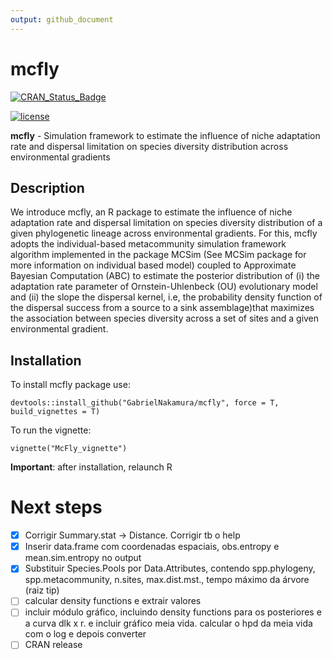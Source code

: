 ```yaml
---
output: github_document
---
```


# mcfly

[![CRAN\_Status\_Badge](https://www.r-pkg.org/badges/version/mcfly)](https://cran.r-project.org/package=mcfly)

[![license](https://img.shields.io/github/license/mashape/apistatus.svg)](https://choosealicense.com/licenses/mit/)

**mcfly** - Simulation framework to estimate the influence of niche adaptation rate and dispersal limitation on species diversity distribution across environmental gradients

## Description
We introduce mcfly, an R package to estimate the influence of niche adaptation 
    rate and dispersal limitation on species diversity distribution of a given phylogenetic lineage across environmental gradients.
    For this, mcfly adopts the individual-based metacommunity simulation framework algorithm implemented in the package 
    MCSim (See MCSim package for more information on individual based model) coupled to Approximate Bayesian Computation (ABC) 
    to estimate the posterior distribution of (i) the adaptation rate parameter of Ornstein-Uhlenbeck (OU) 
    evolutionary model and (ii) the slope the dispersal kernel, i.e, the probability density function of the dispersal success from 
    a source to a sink assemblage)that maximizes the association between species diversity across a set of sites and a given environmental gradient.

## Installation

To install mcfly package use:

`devtools::install_github("GabrielNakamura/mcfly", force = T, build_vignettes = T)`

To run the vignette:

`vignette("McFly_vignette")`

**Important**: after installation, relaunch R


# Next steps

- [x] Corrigir Summary.stat -> Distance. Corrigir tb o help
- [x] Inserir data.frame com coordenadas espaciais, obs.entropy e mean.sim.entropy no output
- [x] Substituir Species.Pools por Data.Attributes,  contendo spp.phylogeny, spp.metacommunity, n.sites, max.dist.mst., tempo máximo da árvore (raiz tip)
- [ ] calcular density functions e extrair valores
- [ ] incluir módulo gráfico, incluindo density functions para os posteriores e a curva dlk x r. e incluir gráfico meia vida. calcular o hpd da meia vida com o log e depois converter
- [ ] CRAN release
